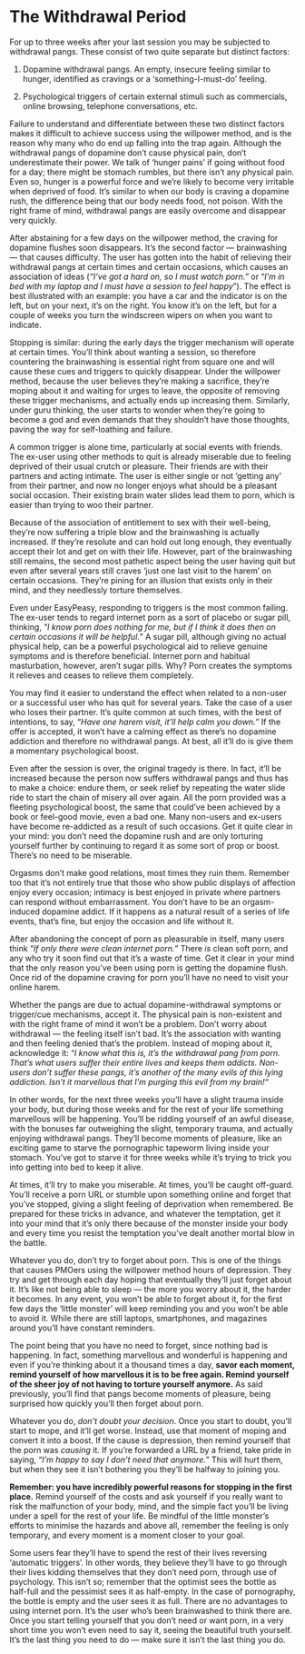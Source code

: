 # The Withdrawal Period

For up to three weeks after your last session you may be subjected to withdrawal pangs. These consist of two quite separate but distinct factors:

1.  Dopamine withdrawal pangs. An empty, insecure feeling similar to hunger, identified as cravings or a ‘something-I-must-do’ feeling.

2.  Psychological triggers of certain external stimuli such as commercials, online browsing, telephone conversations, etc.

Failure to understand and differentiate between these two distinct factors makes it difficult to achieve success using the willpower method, and is the reason why many who do end up falling into the trap again. Although the withdrawal pangs of dopamine don't cause physical pain, don't underestimate their power. We talk of ‘hunger pains’ if going without food for a day; there might be stomach rumbles, but there isn't any physical pain. Even so, hunger is a powerful force and we’re likely to become very irritable when deprived of food. It's similar to when our body is craving a dopamine rush, the difference being that our body needs food, not poison. With the right frame of mind, withdrawal pangs are easily overcome and disappear very quickly.

After abstaining for a few days on the willpower method, the craving for dopamine flushes soon disappears. It's the second factor — brainwashing — that causes difficulty. The user has gotten into the habit of relieving their withdrawal pangs at certain times and certain occasions, which causes an association of ideas (*“I’ve got a hard on, so I must watch porn."* or “*I’m in bed with my laptop and I must have a session to feel happy*"). The effect is best illustrated with an example: you have a car and the indicator is on the left, but on your next, it's on the right. You know it's on the left, but for a couple of weeks you turn the windscreen wipers on when you want to indicate.

Stopping is similar: during the early days the trigger mechanism will operate at certain times. You’ll think about wanting a session, so therefore countering the brainwashing is essential right from square one and will cause these cues and triggers to quickly disappear. Under the willpower method, because the user believes they’re making a sacrifice, they’re moping about it and waiting for urges to leave, the opposite of removing these trigger mechanisms, and actually ends up increasing them. Similarly, under guru thinking, the user starts to wonder when they’re going to become a god and even demands that they shouldn't have those thoughts, paving the way for self-loathing and failure.

A common trigger is alone time, particularly at social events with friends. The ex-user using other methods to quit is already miserable due to feeling deprived of their usual crutch or pleasure. Their friends are with their partners and acting intimate. The user is either single or not ‘getting any’ from their partner, and now no longer enjoys what should be a pleasant social occasion. Their existing brain water slides lead them to porn, which is easier than trying to woo their partner.

Because of the association of entitlement to sex with their well-being, they’re now suffering a triple blow and the brainwashing is actually increased. If they’re resolute and can hold out long enough, they eventually accept their lot and get on with their life. However, part of the brainwashing still remains, the second most pathetic aspect being the user having quit but even after several years still craves ‘just one last visit to the harem’ on certain occasions. They're pining for an illusion that exists only in their mind, and they needlessly torture themselves.

Even under EasyPeasy, responding to triggers is the most common failing. The ex-user tends to regard internet porn as a sort of placebo or sugar pill, thinking, “*I know porn does nothing for me, but if I think it does then on certain occasions it will be helpful.*" A sugar pill, although giving no actual physical help, can be a powerful psychological aid to relieve genuine symptoms and is therefore beneficial. Internet porn and habitual masturbation, however, aren't sugar pills. Why? Porn creates the symptoms it relieves and ceases to relieve them completely.

You may find it easier to understand the effect when related to a non-user or a successful user who has quit for several years. Take the case of a user who loses their partner. It's quite common at such times, with the best of intentions, to say, “*Have one harem visit, it’ll help calm you down.*" If the offer is accepted, it won't have a calming effect as there's no dopamine addiction and therefore no withdrawal pangs. At best, all it’ll do is give them a momentary psychological boost.

Even after the session is over, the original tragedy is there. In fact, it’ll be increased because the person now suffers withdrawal pangs and thus has to make a choice: endure them, or seek relief by repeating the water slide ride to start the chain of misery all over again. All the porn provided was a fleeting psychological boost, the same that could've been achieved by a book or feel-good movie, even a bad one. Many non-users and ex-users have become re-addicted as a result of such occasions. Get it quite clear in your mind: you don't need the dopamine rush and are only torturing yourself further by continuing to regard it as some sort of prop or boost. There's no need to be miserable.

Orgasms don't make good relations, most times they ruin them. Remember too that it's not entirely true that those who show public displays of affection enjoy every occasion; intimacy is best enjoyed in private where partners can respond without embarrassment. You don't have to be an orgasm-induced dopamine addict. If it happens as a natural result of a series of life events, that's fine, but enjoy the occasion and life without it.

After abandoning the concept of porn as pleasurable in itself, many users think “*If only there were clean internet porn.*" There *is* clean soft porn, and any who try it soon find out that it's a waste of time. Get it clear in your mind that the only reason you've been using porn is getting the dopamine flush. Once rid of the dopamine craving for porn you’ll have no need to visit your online harem.

Whether the pangs are due to actual dopamine-withdrawal symptoms or trigger/cue mechanisms, accept it. The physical pain is non-existent and with the right frame of mind it won't be a problem. Don't worry about withdrawal — the feeling itself isn't bad. It's the association with wanting and then feeling denied that's the problem. Instead of moping about it, acknowledge it: “*I know what this is, it’s the withdrawal pang from porn. That’s what users suffer their entire lives and keeps them addicts. Non-users don’t suffer these pangs, it's another of the many evils of this lying addiction. Isn't it marvellous that I’m purging this evil from my brain!"*

In other words, for the next three weeks you’ll have a slight trauma inside your body, but during those weeks and for the rest of your life something marvellous will be happening. You’ll be ridding yourself of an awful disease, with the bonuses far outweighing the slight, temporary trauma, and actually enjoying withdrawal pangs. They’ll become moments of pleasure, like an exciting game to starve the pornographic tapeworm living inside your stomach. You've got to starve it for three weeks while it's trying to trick you into getting into bed to keep it alive.

At times, it’ll try to make you miserable. At times, you’ll be caught off-guard. You’ll receive a porn URL or stumble upon something online and forget that you've stopped, giving a slight feeling of deprivation when remembered. Be prepared for these tricks in advance, and whatever the temptation, get it into your mind that it's only there because of the monster inside your body and every time you resist the temptation you've dealt another mortal blow in the battle.

Whatever you do, don't try to forget about porn. This is one of the things that causes PMOers using the willpower method hours of depression. They try and get through each day hoping that eventually they’ll just forget about it. It's like not being able to sleep — the more you worry about it, the harder it becomes. In any event, you won't be able to forget about it, for the first few days the ‘little monster’ will keep reminding you and you won't be able to avoid it. While there are still laptops, smartphones, and magazines around you’ll have constant reminders.

The point being that you have no need to forget, since nothing bad is happening. In fact, something marvellous and wonderful is happening and even if you’re thinking about it a thousand times a day, **savor each moment, remind yourself of how marvellous it is to be free again. Remind yourself of the sheer joy of not having to torture yourself anymore.** As said previously, you’ll find that pangs become moments of pleasure, being surprised how quickly you’ll then forget about porn.

Whatever you do, *don’t doubt your decision*. Once you start to doubt, you’ll start to mope, and it’ll get worse. Instead, use that moment of moping and convert it into a boost. If the cause is depression, then remind yourself that the porn was *causing* it. If you’re forwarded a URL by a friend, take pride in saying, “*I’m happy to say I don’t need that anymore.*" This will hurt them, but when they see it isn't bothering you they’ll be halfway to joining you.

**Remember: you have incredibly powerful reasons for stopping in the first place.** Remind yourself of the costs and ask yourself if you really want to risk the malfunction of your body, mind, and the simple fact you'll be living under a spell for the rest of your life. Be mindful of the little monster's efforts to minimise the hazards and above all, remember the feeling is only temporary, and every moment is a moment closer to your goal.

Some users fear they’ll have to spend the rest of their lives reversing ‘automatic triggers’. In other words, they believe they’ll have to go through their lives kidding themselves that they don't need porn, through use of psychology. This isn't so; remember that the optimist sees the bottle as half-full and the pessimist sees it as half-empty. In the case of pornography, the bottle is empty and the user sees it as full. There are no advantages to using internet porn. It's the user who's been brainwashed to think there are. Once you start telling yourself that you don't need or want porn, in a very short time you won't even need to say it, seeing the beautiful truth yourself. It's the last thing you need to do — make sure it isn't the last thing you do.
